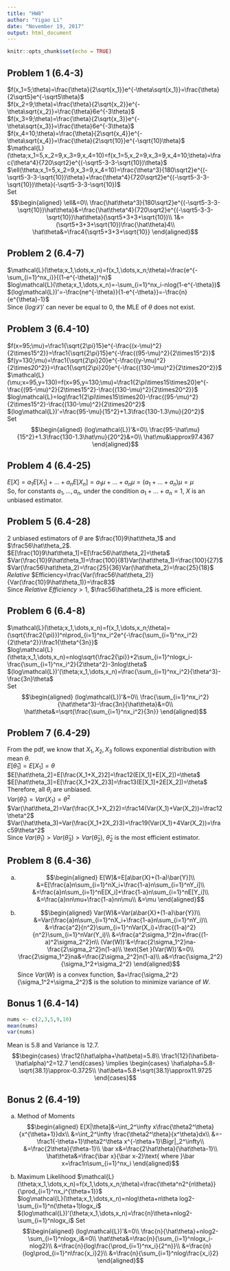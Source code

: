 ```yaml
---
title: "HW8"
author: "Yigao Li"
date: "November 19, 2017"
output: html_document
---
```


```r
knitr::opts_chunk$set(echo = TRUE)
```

## Problem 1 (6.4-3)

$f(x_1=5;\theta)=\frac{\theta}{2\sqrt{x_1}}e^{-\theta\sqrt{x_1}}=\frac{\theta}{2\sqrt5}e^{-\sqrt5\theta}$  
$f(x_2=9;\theta)=\frac{\theta}{2\sqrt{x_2}}e^{-\theta\sqrt{x_2}}=\frac{\theta}6e^{-3\theta}$  
$f(x_3=9;\theta)=\frac{\theta}{2\sqrt{x_3}}e^{-\theta\sqrt{x_3}}=\frac{\theta}6e^{-3\theta}$  
$f(x_4=10;\theta)=\frac{\theta}{2\sqrt{x_4}}e^{-\theta\sqrt{x_4}}=\frac{\theta}{2\sqrt{10}}e^{-\sqrt{10}\theta}$  
$\mathcal{L}(\theta;x_1=5,x_2=9,x_3=9,x_4=10)=f(x_1=5,x_2=9,x_3=9,x_4=10;\theta)=\frac{\theta^4}{720\sqrt2}e^{(-\sqrt5-3-3-\sqrt{10})\theta}$  
$\ell(\theta;x_1=5,x_2=9,x_3=9,x_4=10)=\frac{\theta^3}{180\sqrt2}e^{(-\sqrt5-3-3-\sqrt{10})\theta}+\frac{\theta^4}{720\sqrt2}e^{(-\sqrt5-3-3-\sqrt{10})\theta}(-\sqrt5-3-3-\sqrt{10})$  
Set  
$$\begin{aligned}
\ell&=0\\
\frac{\hat\theta^3}{180\sqrt2}e^{(-\sqrt5-3-3-\sqrt{10})\hat\theta}&=\frac{\hat\theta^4}{720\sqrt2}e^{(-\sqrt5-3-3-\sqrt{10})\hat\theta}(\sqrt5+3+3+\sqrt{10})\\
1&=(\sqrt5+3+3+\sqrt{10})\frac{\hat\theta}4\\
\hat\theta&=\frac4{\sqrt5+3+3+\sqrt{10}}
\end{aligned}$$

## Problem 2 (6.4-7)

$\mathcal{L}(\theta;x_1,\dots,x_n)=f(x_1,\dots,x_n;\theta)=\frac{e^{-\sum_{i=1}^nx_i}}{(1-e^{-\theta})^n}$  
$log\mathcal{L}(\theta;x_1,\dots,x_n)=-\sum_{i=1}^nx_i-nlog(1-e^{-\theta})$  
$(log\mathcal{L})'=-\frac{ne^{-\theta}}{1-e^{-\theta}}=-\frac{n}{e^{\theta}-1}$  
Since $(log\mathcal{L})'$ can never be equal to $0$, the MLE of $\theta$ does not exist.  

## Problem 3 (6.4-10)

$f(x=95;\mu)=\frac1{\sqrt{2\pi}15}e^{-\frac{(x-\mu)^2}{2\times15^2}}=\frac1{\sqrt{2\pi}15}e^{-\frac{(95-\mu)^2}{2\times15^2}}$  
$f(y=130;\mu)=\frac1{\sqrt{2\pi}20}e^{-\frac{(y-\mu)^2}{2\times20^2}}=\frac1{\sqrt{2\pi}20}e^{-\frac{(130-\mu)^2}{2\times20^2}}$  
$\mathcal{L}(\mu;x=95,y=130)=f(x=95,y=130;\mu)=\frac1{2\pi\times15\times20}e^{-\frac{(95-\mu)^2}{2\times15^2}-\frac{(130-\mu)^2}{2\times20^2}}$  
$log\mathcal{L}=log\frac1{2\pi\times15\times20}-\frac{(95-\mu)^2}{2\times15^2}-\frac{(130-\mu)^2}{2\times20^2}$  
$(log\mathcal{L})'=\frac{95-\mu}{15^2}+1.3\frac{130-1.3\mu}{20^2}$  
Set
$$\begin{aligned}
(log\mathcal{L})'&=0\\
\frac{95-\hat\mu}{15^2}+1.3\frac{130-1.3\hat\mu}{20^2}&=0\\
\hat\mu&\approx97.4367
\end{aligned}$$

## Problem 4 (6.4-25)

$E[X]=a_1E[X_1]+\dots+a_nE[X_n]=a_1\mu+\dots+a_n\mu=(a_1+\dots+a_n)\mu=\mu$  
So, for constants $a_1,\dots,a_n$, under the condition $a_1+\dots+a_n=1$, $X$ is an unbiased estimator.  

## Problem 5 (6.4-28)

2 unbiased estimators of $\theta$ are $\frac{10}9\hat\theta_1$ and $\frac56\hat\theta_2$.
$E[\frac{10}9\hat\theta_1]=E[\frac56\hat\theta_2]=\theta$  
$Var(\frac{10}9\hat\theta_1)=\frac{100}{81}Var(\hat\theta_1)=\frac{100}{27}$  
$Var(\frac56\hat\theta_2)=\frac{25}{36}Var(\hat\theta_2)=\frac{25}{18}$  
$Relative$ $Efficiency=\frac{Var(\frac56\hat\theta_2)}{Var(\frac{10}9\hat\theta_1)}=\frac83$  
Since $Relative$ $Efficiency>1$, $\frac56\hat\theta_2$ is more efficient.

## Problem 6 (6.4-8)

$\mathcal{L}(\theta;x_1,\dots,x_n)=f(x_1,\dots,x_n;\theta)=(\sqrt{\frac2{\pi}})^n\prod_{i=1}^nx_i^2e^{-\frac{\sum_{i=1}^nx_i^2}{2\theta^2}}\frac1{\theta^{3n}}$  
$log\mathcal{L}(\theta;x_1,\dots,x_n)=nlog\sqrt{\frac2{\pi}}+2\sum_{i=1}^nlogx_i-\frac{\sum_{i=1}^nx_i^2}{2\theta^2}-3nlog\theta$  
$(log\mathcal{L})'(\theta;x_1,\dots,x_n)=\frac{\sum_{i=1}^nx_i^2}{\theta^3}-\frac{3n}\theta$  
Set
$$\begin{aligned}
(log\mathcal{L})'&=0\\
\frac{\sum_{i=1}^nx_i^2}{\hat\theta^3}-\frac{3n}{\hat\theta}&=0\\
\hat\theta&=\sqrt{\frac{\sum_{i=1}^nx_i^2}{3n}}
\end{aligned}$$

## Problem 7 (6.4-29)

From the pdf, we know that $X_1,X_2,X_3$ follows exponential distribution with mean $\theta$.  
$E[\hat\theta_1]=E[X_1]=\theta$  
$E[\hat\theta_2]=E[\frac{X_1+X_2}2]=\frac12(E[X_1]+E[X_2])=\theta$  
$E[\hat\theta_3]=E[\frac{X_1+2X_2}3]=\frac13(E[X_1]+2E[X_2])=\theta$  
Therefore, all $\theta_i$ are unbiased.  
$Var(\hat\theta_1)=Var(X_1)=\theta^2$  
$Var(\hat\theta_2)=Var(\frac{X_1+X_2}2)=\frac14(Var(X_1)+Var(X_2))=\frac12\theta^2$  
$Var(\hat\theta_3)=Var(\frac{X_1+2X_2}3)=\frac19(Var(X_1)+4Var(X_2))=\frac59\theta^2$  
Since $Var(\hat\theta_1)>Var(\hat\theta_3)>Var(\hat\theta_2)$, $\hat\theta_2$ is the most efficient estimator.

## Problem 8 (6.4-36)

(a)
$$\begin{aligned}
E[W]&=E[a\bar{X}+(1-a)\bar{Y}]\\
&=E[\frac{a}n\sum_{i=1}^nX_i+\frac{1-a}n\sum_{i=1}^nY_i]\\
&=\frac{a}n\sum_{i=1}^nE[X_i]+\frac{1-a}n\sum_{i=1}^nE[Y_i]\\
&=\frac{a}nn\mu+\frac{1-a}nn\mu\\
&=\mu
\end{aligned}$$

(b)
$$\begin{aligned}
Var(W)&=Var(a\bar{X}+(1-a)\bar{Y})\\
&=Var(\frac{a}n\sum_{i=1}^nX_i+\frac{1-a}n\sum_{i=1}^nY_i)\\
&=\frac{a^2}{n^2}\sum_{i=1}^nVar(X_i)+\frac{(1-a)^2}{n^2}\sum_{i=1}^nVar(Y_i)\\
&=\frac{a^2\sigma_1^2}n+\frac{(1-a)^2\sigma_2^2}n\\
(Var(W))'&=\frac{2\sigma_1^2}na-\frac{2\sigma_2^2}n(1-a)\\
\text{Set }(Var(W))'&=0\\
\frac{2\sigma_1^2}na&=\frac{2\sigma_2^2}n(1-a)\\
a&=\frac{\sigma_2^2}{\sigma_1^2+\sigma_2^2}
\end{aligned}$$
Since $Var(W)$ is a convex function, $a=\frac{\sigma_2^2}{\sigma_1^2+\sigma_2^2}$ is the solution to minimize variance of $W$.

## Bonus 1 (6.4-14)

```r
nums <- c(2,3,5,9,10)
mean(nums)
var(nums)
```

Mean is $5.8$ and Variance is $12.7$.  
$$\begin{cases}
\frac12(\hat\alpha+\hat\beta)=5.8\\
\frac1{12}(\hat\beta-\hat\alpha)^2=12.7
\end{cases}
\implies
\begin{cases}
\hat\alpha=5.8-\sqrt{38.1}\approx-0.3725\\
\hat\beta=5.8+\sqrt{38.1}\approx11.9725
\end{cases}$$

## Bonus 2 (6.4-19)

(a) Method of Moments
$$\begin{aligned}
E[X|\theta]&=\int_2^\infty x\frac{\theta2^\theta}{x^{\theta+1}}dx\\
&=\int_2^\infty \frac{\theta2^\theta}{x^\theta}dx\\
&=-\frac1{-\theta+1}\theta2^\theta x^{-\theta+1}\Bigr|_2^\infty\\
&=\frac{2\theta}{\theta-1}\\
\bar x&=\frac{2\hat\theta}{\hat\theta-1}\\
\hat\theta&=\frac{\bar x}{\bar x-2}\text{ where }\bar x=\frac1n\sum_{i=1}^nx_i
\end{aligned}$$

(b) Maximum Likelihood
$\mathcal{L}(\theta;x_1,\dots,x_n)=f(x_1,\dots,x_n;\theta)=\frac{\theta^n2^{n\theta}}{\prod_{i=1}^nx_i^{\theta+1}}$  
$log\mathcal{L}(\theta;x_1,\dots,x_n)=nlog\theta+n\theta log2-\sum_{i=1}^n(\theta+1)logx_i$  
$(log\mathcal{L})'(\theta;x_1,\dots,x_n)=\frac{n}\theta+nlog2-\sum_{i=1}^nlogx_i$
Set
$$\begin{aligned}
(log\mathcal{L})'&=0\\
\frac{n}{\hat\theta}+nlog2-\sum_{i=1}^nlogx_i&=0\\
\hat\theta&=\frac{n}{\sum_{i=1}^nlogx_i-nlog2}\\
&=\frac{n}{log\frac{\prod_{i=1}^nx_i}{2^n}}\\
&=\frac{n}{log\prod_{i=1}^n\frac{x_i}2}\\
&=\frac{n}{\sum_{i=1}^nlog\frac{x_i}2}
\end{aligned}$$